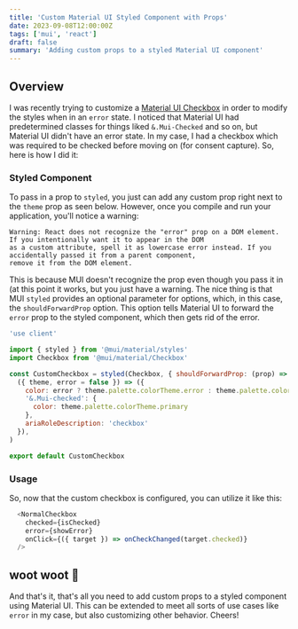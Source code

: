 ```yaml
---
title: 'Custom Material UI Styled Component with Props'
date: 2023-09-08T12:00:00Z
tags: ['mui', 'react']
draft: false
summary: 'Adding custom props to a styled Material UI component'
---
```


## Overview

[mui-checkbox]: [https://mui.com/material-ui/react-checkbox/]
[mui-styled]: [https://mui.com/system/styled/]

I was recently trying to customize a [Material UI Checkbox][mui-checkbox] in order to modify the styles when in an `error` state.  I noticed
that Material UI had predetermined classes for things liked `&.Mui-Checked` and so on, but Material UI didn't have an error state.
In my case, I had a checkbox which was required to be checked before moving on (for consent capture).  So, here is how I did it:

### Styled Component
To pass in a prop to `styled`, you just can add any custom prop right next to the `theme` prop as seen below.  However,
once you compile and run your application, you'll notice a warning:

```text
Warning: React does not recognize the "error" prop on a DOM element. If you intentionally want it to appear in the DOM
as a custom attribute, spell it as lowercase error instead. If you accidentally passed it from a parent component,
remove it from the DOM element.
```

This is because MUI doesn't recognize the prop even though you pass it in (at this point it works, but you just have a warning.
The nice thing is that MUI `styled` provides an optional parameter for options, which, in this case, the `shouldForwardProp` option.
This option tells Material UI to forward the `error` prop to the styled component, which then gets rid of the error.

```javascript
'use client'

import { styled } from '@mui/material/styles'
import Checkbox from '@mui/material/Checkbox'

const CustomCheckbox = styled(Checkbox, { shouldForwardProp: (prop) => prop !== 'error' })(
  ({ theme, error = false }) => ({
    color: error ? theme.palette.colorTheme.error : theme.palette.colorTheme.primary,
    '&.Mui-checked': {
      color: theme.palette.colorTheme.primary
    },
    ariaRoleDescription: 'checkbox'
  }),
)

export default CustomCheckbox
```

### Usage

So, now that the custom checkbox is configured, you can utilize it like this:

```javascript
  <NormalCheckbox
    checked={isChecked}
    error={showError}
    onClick={({ target }) => onCheckChanged(target.checked)}
  />
```

## woot woot   🎉

And that's it, that's all you need to add custom props to a styled component using Material UI.  This can be extended to
meet all sorts of use cases like `error` in my case, but also customizing other behavior.  Cheers!
